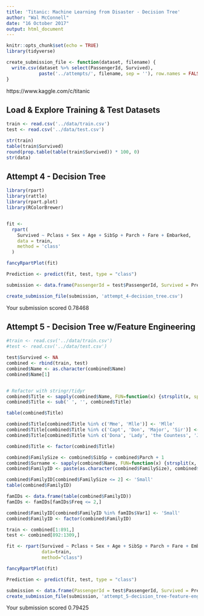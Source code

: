 ```yaml
---
title: 'Titanic: Machine Learning from Disaster - Decision Tree'
author: "Wal McConnell"
date: "16 October 2017"
output: html_document
---
```


```r
knitr::opts_chunk$set(echo = TRUE)
library(tidyverse)

create_submission_file <- function(dataset, filename) {
  write.csv(dataset %>% select(PassengerId, Survived), 
            paste('../attempts/', filename, sep = ''), row.names = FALSE)
}

```

https://www.kaggle.com/c/titanic


## Load & Explore Training & Test Datasets

```r

train <- read.csv('../data/train.csv')
test <- read.csv('../data/test.csv')

str(train)
table(train$Survived)
round(prop.table(table(train$Survived)) * 100, 0)
str(data)
```


## Attempt 4 - Decision Tree

```r

library(rpart)
library(rattle)
library(rpart.plot)
library(RColorBrewer)


fit <-
  rpart(
    Survived ~ Pclass + Sex + Age + SibSp + Parch + Fare + Embarked,
    data = train,
    method = 'class'
  )

fancyRpartPlot(fit)

Prediction <- predict(fit, test, type = "class")

submission <- data.frame(PassengerId = test$PassengerId, Survived = Prediction)

create_submission_file(submission, 'attempt_4-decision_tree.csv')

```
Your submission scored 0.78468


## Attempt 5 - Decision Tree w/Feature Engineering

```r
#train <- read.csv('../data/train.csv')
#test <- read.csv('../data/test.csv')

test$Survived <- NA
combined <- rbind(train, test)
combined$Name <- as.character(combined$Name)
combined$Name[1]


# Refactor with stringr/tidyr
combined$Title <- sapply(combined$Name, FUN=function(x) {strsplit(x, split='[,.]')[[1]][2]})
combined$Title <- sub(' ', '', combined$Title)

table(combined$Title)

combined$Title[combined$Title %in% c('Mme', 'Mlle')] <- 'Mlle'
combined$Title[combined$Title %in% c('Capt', 'Don', 'Major', 'Sir')] <- 'Sir'
combined$Title[combined$Title %in% c('Dona', 'Lady', 'the Countess', 'Jonkheer')] <- 'Lady'

combined$Title <- factor(combined$Title)

combined$FamilySize <- combined$SibSp + combined$Parch + 1
combined$Surname <- sapply(combined$Name, FUN=function(x) {strsplit(x, split='[,.]')[[1]][1]})
combined$FamilyID <- paste(as.character(combined$FamilySize), combined$Surname, sep="")

combined$FamilyID[combined$FamilySize <= 2] <- 'Small'
table(combined$FamilyID)

famIDs <- data.frame(table(combined$FamilyID))
famIDs <- famIDs[famIDs$Freq <= 2,]

combined$FamilyID[combined$FamilyID %in% famIDs$Var1] <- 'Small'
combined$FamilyID <- factor(combined$FamilyID)

train <- combined[1:891,]
test <- combined[892:1309,]

fit <- rpart(Survived ~ Pclass + Sex + Age + SibSp + Parch + Fare + Embarked + Title + FamilySize + FamilyID,
             data=train, 
             method="class")

fancyRpartPlot(fit)

Prediction <- predict(fit, test, type = "class")

submission <- data.frame(PassengerId = test$PassengerId, Survived = Prediction)
create_submission_file(submission, 'attempt_5-decision_tree-feature-engineering.csv')
```

Your submission scored 0.79425
